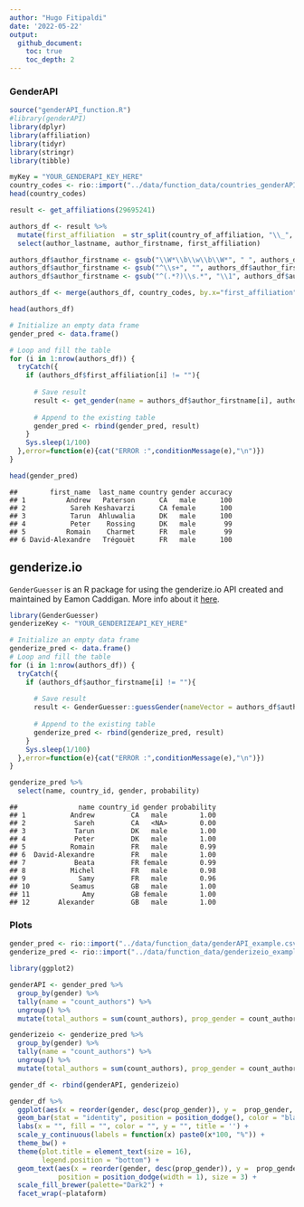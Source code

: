 ```yaml
---
author: "Hugo Fitipaldi"
date: '2022-05-22'
output:
  github_document:
    toc: true
    toc_depth: 2
---
```


### GenderAPI

```r
source("genderAPI_function.R")
#library(genderAPI)
library(dplyr)
library(affiliation)
library(tidyr)
library(stringr)
library(tibble)
```

```r
myKey = "YOUR_GENDERAPI_KEY_HERE"
country_codes <- rio::import("../data/function_data/countries_genderAPI.csv")
head(country_codes)
```

```r
result <- get_affiliations(29695241)

authors_df <- result %>%
  mutate(first_affiliation  = str_split(country_of_affiliation, "\\_", simplify=T)[,1]) %>%
  select(author_lastname, author_firstname, first_affiliation)

authors_df$author_firstname <- gsub("\\W*\\b\\w\\b\\W*", " ", authors_df$author_firstname) # Removes abbreviation names
authors_df$author_firstname <- gsub("^\\s+", "", authors_df$author_firstname) # removes leading white space
authors_df$author_firstname <- gsub("^(.*?)\\s.*", "\\1", authors_df$author_firstname) # keeps first name

authors_df <- merge(authors_df, country_codes, by.x="first_affiliation", by.y = "country_name", all.x = TRUE)

head(authors_df)
```

```r
# Initialize an empty data frame
gender_pred <- data.frame()

# Loop and fill the table
for (i in 1:nrow(authors_df)) {
  tryCatch({
    if (authors_df$first_affiliation[i] != ""){
      
      # Save result
      result <- get_gender(name = authors_df$author_firstname[i], authors_df$country_code[i], api_key = myKey, last_name = authors_df$author_lastname[i])
      
      # Append to the existing table
      gender_pred <- rbind(gender_pred, result)
    }
    Sys.sleep(1/100)
  },error=function(e){cat("ERROR :",conditionMessage(e),"\n")})
}

head(gender_pred)
```


```
##        first_name  last_name country gender accuracy
## 1          Andrew   Paterson      CA   male      100
## 2           Sareh Keshavarzi      CA female      100
## 3           Tarun  Ahluwalia      DK   male      100
## 4           Peter    Rossing      DK   male       99
## 5          Romain    Charmet      FR   male       99
## 6 David-Alexandre   Trégouët      FR   male      100
```

## genderize.io

`GenderGuesser` is an R package for using the genderize.io API created and maintained by Eamon Caddigan. More info about it [here](https://git.eamoncaddigan.net/GenderGuesser/log.html).

```r
library(GenderGuesser)
genderizeKey <- "YOUR_GENDERIZEAPI_KEY_HERE"
```

```r
# Initialize an empty data frame
genderize_pred <- data.frame()
# Loop and fill the table
for (i in 1:nrow(authors_df)) {
  tryCatch({
    if (authors_df$author_firstname[i] != ""){
      
      # Save result
      result <- GenderGuesser::guessGender(nameVector = authors_df$author_firstname[i], countryCode = authors_df$country_code[i], apiKey = genderizeKey)
      
      # Append to the existing table
      genderize_pred <- rbind(genderize_pred, result)
    }
    Sys.sleep(1/100)
  },error=function(e){cat("ERROR :",conditionMessage(e),"\n")})
}

genderize_pred %>%
  select(name, country_id, gender, probability)
```

```
##               name country_id gender probability
## 1           Andrew         CA   male        1.00
## 2            Sareh         CA   <NA>        0.00
## 3            Tarun         DK   male        1.00
## 4            Peter         DK   male        1.00
## 5           Romain         FR   male        0.99
## 6  David-Alexandre         FR   male        1.00
## 7            Beata         FR female        0.99
## 8           Michel         FR   male        0.98
## 9             Samy         FR   male        0.96
## 10          Seamus         GB   male        1.00
## 11             Amy         GB female        1.00
## 12       Alexander         GB   male        1.00
```

### Plots

```r
gender_pred <- rio::import("../data/function_data/genderAPI_example.csv")
genderize_pred <- rio::import("../data/function_data/genderizeio_example.csv")
```

```r
library(ggplot2)

genderAPI <- gender_pred %>%
  group_by(gender) %>%
  tally(name = "count_authors") %>%
  ungroup() %>%
  mutate(total_authors = sum(count_authors), prop_gender = count_authors/total_authors, plataform = "genderAPI") 

genderizeio <- genderize_pred %>%
  group_by(gender) %>%
  tally(name = "count_authors") %>%
  ungroup() %>%
  mutate(total_authors = sum(count_authors), prop_gender = count_authors/total_authors, gender =  ifelse(gender == "", "Unknown", gender), plataform = "genderize.io")

gender_df <- rbind(genderAPI, genderizeio)

gender_df %>% 
  ggplot(aes(x = reorder(gender, desc(prop_gender)), y =  prop_gender, fill = gender)) +
  geom_bar(stat = "identity", position = position_dodge(), color = "black") +
  labs(x = "", fill = "", color = "", y = "", title = '') +
  scale_y_continuous(labels = function(x) paste0(x*100, "%")) +
  theme_bw() +
  theme(plot.title = element_text(size = 16),
        legend.position = "bottom") +
  geom_text(aes(x = reorder(gender, desc(prop_gender)), y =  prop_gender + 0.02, label = paste0(sprintf("%2.2f", prop_gender * 100), "%")), 
            position = position_dodge(width = 1), size = 3) +
  scale_fill_brewer(palette="Dark2") +
  facet_wrap(~plataform)
```



